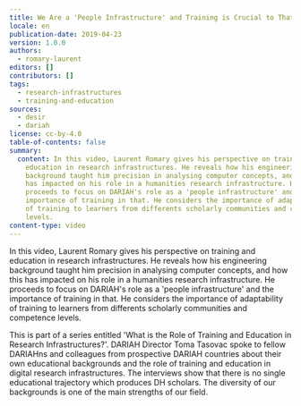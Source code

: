 ```yaml
---
title: We Are a 'People Infrastructure' and Training is Crucial to That
locale: en
publication-date: 2019-04-23
version: 1.0.0
authors:
  - romary-laurent
editors: []
contributors: []
tags:
  - research-infrastructures
  - training-and-education
sources:
  - desir
  - dariah
license: cc-by-4.0
table-of-contents: false
summary:
  content: In this video, Laurent Romary gives his perspective on training and
    education in research infrastructures. He reveals how his engineering
    background taught him precision in analysing computer concepts, and how this
    has impacted on his role in a humanities research infrastructure. He
    proceeds to focus on DARIAH's role as a 'people infrastructure' and the
    importance of training in that. He considers the importance of adaptability
    of training to learners from differents scholarly communities and competence
    levels.
content-type: video
---
```

In this video, Laurent Romary gives his perspective on training and education in research infrastructures. He reveals how his engineering background taught him precision in analysing computer concepts, and how this has impacted on his role in a humanities research infrastructure. He proceeds to focus on DARIAH's role as a 'people infrastructure' and the importance of training in that. He considers the importance of adaptability of training to learners from differents scholarly communities and competence levels.

This is part of a series entitled 'What is the Role of Training and Education in Research Infrastructures?'. DARIAH Director Toma Tasovac spoke to fellow DARIAHns and colleagues from prospective DARIAH countries about their own educational backgrounds and the role of training and education in digital research infrastructures. The interviews show that there is no single educational trajectory which produces DH scholars. The diversity of our backgrounds is one of the main strengths of our field.

<VideoCard provider="youtube" id="OqYJNUmhJzw" title="We Are a 'People Infrastructure' and Training is Crucial to That" image="/assets/content/assets/en/resources/hosted/we-are-a-people-infrastructure-and-training-is-crucial-to-that/romary-training.png" />
